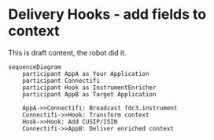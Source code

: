 # Delivery Hooks - add fields to context

This is draft content, the robot did it.

```mermaid
sequenceDiagram
    participant AppA as Your Application
    participant Connectifi
    participant Hook as InstrumentEnricher
    participant AppB as Target Application

    AppA->>Connectifi: Broadcast fdc3.instrument
    Connectifi->>Hook: Transform context
    Hook->>Hook: Add CUSIP/ISIN
    Connectifi->>AppB: Deliver enriched context
```